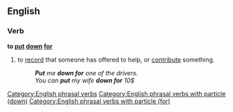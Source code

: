 ==English==

===Verb===
'''to [[put]] [[down]] [[for]]'''

# {{context|idiomatic}} to [[record]] that someone has offered to help, or [[contribute]] something.
#: '''''Put''' me '''down for''' one of the drivers.''
#: ''You can '''put''' my wife '''down for''' 10$''

[[Category:English phrasal verbs]]
[[Category:English phrasal verbs with particle (down)]]
[[Category:English phrasal verbs with particle (for)]]